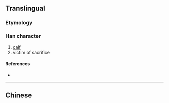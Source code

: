 {{also|犢}}
{{character info/new}}
==Translingual==
{{Han simplified forms|犢|㸿|犊|ex=y}}

===Etymology===
{{Han simp|犢|f=賣|t=卖}}

===Han character===
{{Han char|rn=93|rad=牛|as=08|sn=12|four=|canj=HQJNK|ids=⿰牜卖}}

# [[calf]]
# victim of sacrifice

====References====
* {{Han ref|kx=0702.141|hdz=31812.090|uh=728A|ud=29322}}

----

==Chinese==
{{zh-see|犢}}